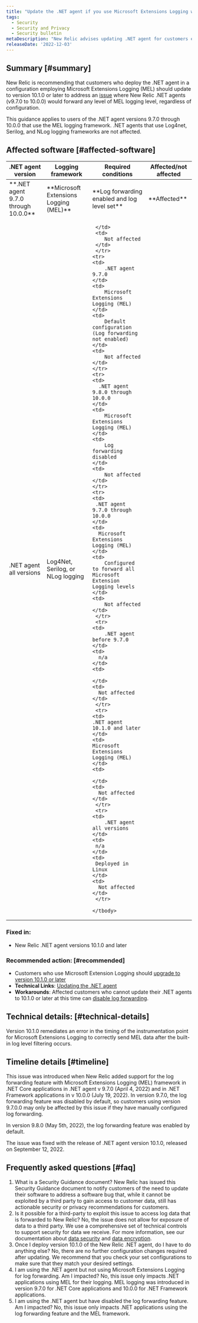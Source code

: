 ```yaml
---
title: "Update the .NET agent if you use Microsoft Extensions Logging with log forwarding"
tags:
  - Security
  - Security and Privacy
  - Security bulletin
metaDescription: "New Relic advises updating .NET agent for customers employing Microsoft Extensions Logging with log forwarding enabled"
releaseDate: '2022-12-03'
---
```


## Summary [#summary]

New Relic is recommending that customers who deploy the .NET agent in a configuration employing Microsoft Extensions Logging (MEL) should update to version 10.1.0 or later to address an [issue](/docs/release-notes/agent-release-notes/net-release-notes/net-agent-10-1-0/) where New Relic .NET agents (v9.7.0 to 10.0.0) would forward any level of MEL logging level, regardless of configuration. 

This guidance applies to users of the .NET agent versions 9.7.0 through 10.0.0 that use the MEL logging framework. .NET agents that use Log4net, Serilog, and NLog logging frameworks are not affected.  

## Affected software [#affected-software]

<table>
  <thead>
    <tr>
      <th style={{ width: "200px" }}>
        .NET agent version
      </th>
      <th>
        Logging framework
      </th>
      <th>
        Required conditions
      </th>
      <th>
        Affected/not affected
      </th>
    </tr>
  </thead>
    <tbody>
    <tr>
      <td>
        <DNT>**.NET agent 9.7.0 through 10.0.0**</DNT> 
      </td>
      <td>
        <DNT>**Microsoft Extensions Logging (MEL)**</DNT>
      </td>
      <td>
        <DNT>**Log forwarding enabled and log level set**</DNT>
      </td>
      <td>
        <DNT>**Affected**</DNT>
      </td>
     </tr>
     <tr>
      <td> 
        .NET agent all versions
     </td>
     <td>
        Log4Net, Serilog, or NLog logging 
     </td>
     <td>

     </td>
     <td>
        Not affected
     </td>
     </tr>
    <tr>
    <td>
        .NET agent 9.7.0
    </td>
    <td>
        Microsoft Extensions Logging (MEL)
    </td>
    <td>
        Default configuration (Log forwarding not enabled)
    </td>
    <td>
        Not affected
    </td>
    </tr>
    <tr>
    <td>
      .NET agent 9.8.0 through 10.0.0
    </td>
    <td>
        Microsoft Extensions Logging (MEL)
    </td>
    <td>
        Log forwarding disabled
    </td>
    <td>
        Not affected
    </td>
    </tr>
    <tr>
    <td>
     .NET agent 9.7.0 through 10.0.0
    </td>
    <td>
      Microsoft Extensions Logging (MEL)
    </td>
    <td>
        Configured to forward all Microsoft Extension Logging levels
    </td>
    <td>
        Not affected
    </td>
     </tr>
     <tr>
    <td>
        .NET agent before 9.7.0
    </td>
    <td>
      n/a
    </td>
    <td>

    </td>
    <td>
      Not affected
    </td>
     </tr>
     <tr>
    <td>
    .NET agent 10.1.0 and later
    </td>
    <td>
    Microsoft Extensions Logging (MEL)
    </td>
    <td>

    </td>
    <td>
      Not affected
    </td>
     </tr>
     <tr>
    <td>
        .NET agent all versions
    </td>
    <td>
     n/a
    </td>
    <td>
     Deployed in Linux
    </td>
    <td>
      Not affected
    </td>
     </tr>
    
    </tbody>
</table>

### Fixed in: 
*  New Relic .NET agent versions 10.1.0 and later

### Recommended action: [#recommended]
* Customers who use Microsoft Extension Logging should [upgrade to version 10.1.0 or later ](/docs/apm/agents/net-agent/installation/update-net-agent/)
* <DNT>**Technical Links**</DNT>: [Updating the .NET agent](/docs/apm/agents/net-agent/installation/update-net-agent/)
* <DNT>**Workarounds**</DNT>: Affected customers who cannot update their .NET agents to 10.1.0 or later at this time can [disable log forwarding](/docs/logs/logs-context/disable-automatic-logging/). 

## Technical details: [#technical-details]

Version 10.1.0 remediates an error in the timing of the instrumentation point for Microsoft Extensions Logging to correctly send MEL data after the built-in log level filtering occurs. 

## Timeline details [#timeline]

This issue was introduced when New Relic added support for the log forwarding feature with Microsoft Extensions Logging (MEL) framework in .NET Core applications in .NET agent v 9.7.0 (April 4, 2022) and in .NET Framework applications in v 10.0.0 (July 19, 2022).  In version 9.7.0, the log forwarding feature was disabled by default, so customers using version 9.7.0.0 may only be affected by this issue if they have manually configured log forwarding.  

In version 9.8.0 (May 5th, 2022), the log forwarding feature was enabled by default.  

The issue was fixed with the release of .NET agent version 10.1.0, released on September 12, 2022. 

## Frequently asked questions [#faq]

1. What is a Security Guidance document?
New Relic has issued this Security Guidance document to notify customers of the need to update their software to address a software bug that, while it cannot be exploited by a third party to gain access to customer data, still has actionable security or privacy recommendations for customers.
2. Is it possible for a third-party to exploit this issue to access  log data that is forwarded to New Relic?
No, the issue does not allow for exposure of data to a third party. We use a comprehensive set of technical controls to support security for data we receive. For more information, see our documentation about [data security](/docs/security/security-privacy/data-privacy/security-controls-privacy/) and [data encryption](/docs/security/security-privacy/compliance/data-encryption/).
3. Once I deploy version 10.1.0 of the New Relic .NET agent, do I have to do anything else? 
No, there are no further configuration changes required after updating. We recommend that you check your set configurations to make sure that they match your desired settings. 
4. I am using the .NET agent but not using Microsoft Extensions Logging for log forwarding. Am I impacted? 
No, this issue only impacts .NET applications using MEL for their logging. MEL logging was introduced in version 9.7.0 for .NET Core applications and 10.0.0 for .NET Framework applications. 
5. I am using the .NET agent but have disabled the log forwarding feature. Am I impacted? 
No, this issue only impacts .NET applications using the log forwarding feature and the MEL framework. 

